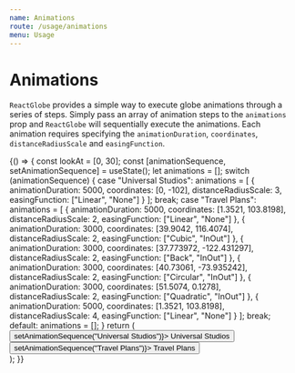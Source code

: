 ```yaml
---
name: Animations
route: /usage/animations
menu: Usage
---
```



# Animations

`ReactGlobe` provides a simple way to execute globe animations through a series of steps. Simply pass an array of animation steps to the `animations` prop and `ReactGlobe` will sequentially execute the animations. Each animation requires specifying the `animationDuration`, `coordinates`, `distanceRadiusScale` and `easingFunction`.

<Playground>
  {() => {
    const lookAt = [0, 30];
    const [animationSequence, setAnimationSequence] = useState();
    let animations = [];
    switch (animationSequence) {
      case "Universal Studios":
        animations = [
          {
            animationDuration: 5000,
            coordinates: [0, -102],
            distanceRadiusScale: 3,
            easingFunction: ["Linear", "None"]
          }
        ];
        break;
      case "Travel Plans":
        animations = [
          {
            animationDuration: 5000,
            coordinates: [1.3521, 103.8198],
            distanceRadiusScale: 2,
            easingFunction: ["Linear", "None"]
          },
          {
            animationDuration: 3000,
            coordinates: [39.9042, 116.4074],
            distanceRadiusScale: 2,
            easingFunction: ["Cubic", "InOut"]
          },
          {
            animationDuration: 3000,
            coordinates: [37.773972, -122.431297],
            distanceRadiusScale: 2,
            easingFunction: ["Back", "InOut"]
          },
          {
            animationDuration: 3000,
            coordinates: [40.73061, -73.935242],
            distanceRadiusScale: 2,
            easingFunction: ["Circular", "InOut"]
          },
          {
            animationDuration: 3000,
            coordinates: [51.5074, 0.1278],
            distanceRadiusScale: 2,
            easingFunction: ["Quadratic", "InOut"]
          },
          {
            animationDuration: 5000,
            coordinates: [1.3521, 103.8198],
            distanceRadiusScale: 4,
            easingFunction: ["Linear", "None"]
          }
        ];
        break;
      default:
        animations = [];
    }
    return (
      <div>
        <button onClick={() => setAnimationSequence("Universal Studios")}>
          Universal Studios
        </button>
        <button onClick={() => setAnimationSequence("Travel Plans")}>
          Travel Plans
        </button>
        <ReactGlobe animations={animations} lookAt={lookAt} />
      </div>
    );
  }}
</Playground>
